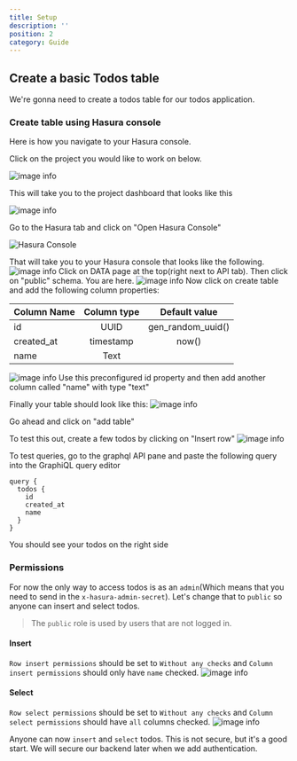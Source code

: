 ```yaml
---
title: Setup
description: ''
position: 2
category: Guide
---
```



## Create a basic Todos table
We're gonna need to create a todos table for our todos application.

### Create table using Hasura console

Here is how you navigate to your Hasura console.

Click on the project you would like to work on below.


![image info](/dashboard.png)

This will take you to the project dashboard that looks like this

![image info](/project_states.png)

Go to the Hasura tab and click on "Open Hasura Console"

![Hasura Console](/going_to_hasura_console.gif)

That will take you to your Hasura console that looks like the following.
![image info](/hasura_landing.png)
Click on DATA page at the top(right next to API tab). Then click on "public" schema. You are here.
![image info](/hasura_public_schema.png)
Now click on create table and add the following column properties:


| Column Name      | Column type | Default value    |
| :---        |    :----:   |          :----: |
| id      | UUID       | gen_random_uuid()  |
| created_at      | timestamp       | now()  |
| name   | Text        |      |

![image info](/todos_properties_1.png)
Use this preconfigured id property and then add another column called "name" with type "text"

Finally your table should look like this:
![image info](/todos_properties_2.png)

Go ahead and click on "add table"

To test this out, create a few todos by clicking on "Insert row"
![image info](/todos_rows_1.png)

To test queries, go to the graphql API pane and paste the following query into the GraphiQL query editor
```
query {
  todos {
    id
    created_at
    name
  }
}
```

You should see your todos on the right side

### Permissions

For now the only way to access todos is as an `admin`(Which means that you need to send in the `x-hasura-admin-secret`). Let's change that to `public` so anyone can insert and select todos.

> The `public` role is used by users that are not logged in.

#### Insert
`Row insert permissions` should be set to `Without any checks` and `Column insert permissions` should only have `name` checked.
![image info](/todos_rows_2.png)

#### Select
`Row select permissions` should be set to `Without any checks` and `Column select permissions` should have `all` columns checked.
![image info](/todos_rows_3.png)

Anyone can now `insert` and `select` todos. This is not secure, but it's a good start. We will secure our backend later when we add authentication.
